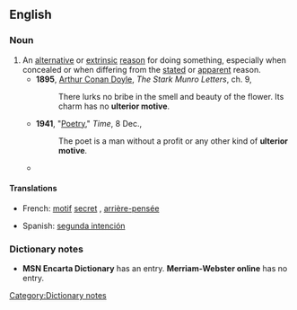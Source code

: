 ==English==

===Noun===
{{en-noun|sg=[[ulterior]] [[motive]]}}

# An [[alternative]] or [[extrinsic]] [[reason]] for doing something, especially when concealed or when differing from the [[stated]] or [[apparent]] reason.
#*'''1895''', [[w:Arthur_Conan_Doyle|Arthur Conan Doyle]], ''The Stark Munro Letters'', ch. 9,
#*:There lurks no bribe in the smell and beauty of the flower. Its charm has no '''ulterior motive'''.
#*'''1941''', "[http://www.time.com/time/magazine/article/0,9171,849702,00.html Poetry]," ''Time'', 8 Dec.,
#*:The poet is a man without a profit or any other kind of '''ulterior motive'''.
#*{{quote-book
|year=2006
|author=Philip Sington
|title=Zoia's Gold
|url=http://books.google.ca/books?id=CtaFbUVPFikC&dq=Zoia%27s+Gold
|isbn=0743291107
|page=197
|publisher=Scribner
|passage=I have an '''ulterior motive''', of course. I want a progress report on the catalog. You've been so mysterious about the whole thing, people are starting to talk.}}

====Translations====
{{trans-top|alternative or hidden reason}}
*French: [[motif]] [[secret]] {{m}}, [[arrière-pensée]] {{f}}
{{trans-mid}}
*Spanish: [[segunda intención]] {{f}}
{{trans-bottom}}

===Dictionary notes===
[[Category:Dictionary notes]]
*'''MSN Encarta Dictionary''' has an entry. '''Merriam-Webster online''' has no entry.